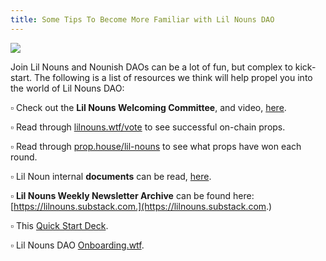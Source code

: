 ```yaml
---
title: Some Tips To Become More Familiar with Lil Nouns DAO
---
```


![](/assets/noun-pilled.png)

Join Lil Nouns and Nounish DAOs can be a lot of fun, but complex to kick-start. The following is a list of resources we think will help propel you into the world of Lil Nouns DAO:&#x20;

▫ Check out the **Lil Nouns Welcoming Committee**, and video, [here](https://friendswithjpgs.com/lil-nouns-welcome-committee/).

▫ Read through [lilnouns.wtf/vote](http://www.lilnouns.wtf/vote) to see successful on-chain props.&#x20;

▫ Read through [prop.house/lil-nouns](https://prop.house/lil-nouns) to see what props have won each round.&#x20;

▫ Lil Noun internal **documents** can be read, [here](https://lilnouns.notion.site/lilnouns/Explore-Lil-Nouns-db990658e6ab4cf19121b22642645032).&#x20;

▫ **Lil Nouns Weekly Newsletter Archive** can be found here: [https://lilnouns.substack.com.](https://lilnouns.substack.com.)

▫ This [Quick Start Deck](https://docs.google.com/presentation/d/1rSAy1NY2gYzpEx-sDC-eA7Cp60A4UcgJjj-_WWz5hFE/edit#slide=id.p).

▫ Lil Nouns DAO [Onboarding.wtf](https://www.onboarding.wtf/).
